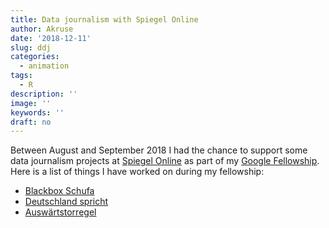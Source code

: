 ```yaml
---
title: Data journalism with Spiegel Online
author: Akruse
date: '2018-12-11'
slug: ddj
categories:
  - animation
tags:
  - R
description: ''
image: ''
keywords: ''
draft: no
---
```


Between August and September 2018 I had the chance to support some data journalism projects at [Spiegel Online](http://www.spiegel.de/thema/daten/) as part of my [Google Fellowship](https://newsinitiative.withgoogle.com/training/fellowship-de). Here is a list of things I have worked on during my fellowship:

  + [Blackbox Schufa](http://www.spiegel.de/wirtschaft/service/schufa-so-funktioniert-deutschlands-einflussreichste-auskunftei-a-1239214.html)
  + [Deutschland spricht](http://www.spiegel.de/kultur/gesellschaft/deutschland-spricht-kuck-mal-wer-da-spricht-eine-datenanalyse-a-1228590.html)
  + [Auswärtstorregel](http://www.spiegel.de/sport/fussball/champions-league-warum-die-auswaertstorregel-nicht-mehr-zeitgemaess-ist-a-1228213.html)
  
  

